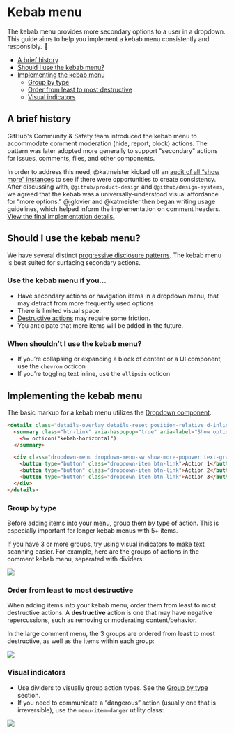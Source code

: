 # Kebab menu
The kebab menu provides more secondary options to a user in a dropdown. This guide aims to help you implement a kebab menu consistently and responsibly. 🍡

* [A brief history](#a-brief-history)
* [Should I use the kebab menu?](#should-i-use-the-kebab-menu)
* [Implementing the kebab menu](#implementing-the-kebab-menu)
  * [Group by type](#group-by-type)
  * [Order from least to most destructive](#order-from-least-to-most-destructive)
  * [Visual indicators](#visual-indicators)

## A brief history
GitHub's Community & Safety team introduced the kebab menu to accommodate comment moderation (hide, report, block) actions. The pattern was later adopted more generally to support "secondary" actions for issues, comments, files, and other components.

In order to address this need, @katmeister kicked off an [audit of all “show more” instances](https://github.com/github/design-systems/issues/379) to see if there were opportunities to create consistency. After discussing with, `@github/product-design` and `@github/design-systems`, we agreed that the kebab was a universally-understood visual affordance for “more options.” @jglovier and @katmeister then began writing usage guidelines, which helped inform the implementation on comment headers. [View the final implementation details.](https://github.com/github/github/pull/77603)

## Should I use the kebab menu?
We have several distinct [progressive disclosure patterns](..). The kebab menu is best suited for surfacing secondary actions.

### Use the kebab menu if you...
- Have secondary actions or navigation items in a dropdown menu, that may detract from more frequently used options
- There is limited visual space.
- [Destructive actions](#order-from-least-to-most-destructive) may require some friction.
- You anticipate that more items will be added in the future.

### When shouldn’t I use the kebab menu?
- If you’re collapsing or expanding a block of content or a UI component, use the  `chevron` octicon
- If you’re toggling text inline, use the `ellipsis` octicon

## Implementing the kebab menu
The basic markup for a kebab menu utilizes the [Dropdown component](https://styleguide.github.com/primer/components/dropdown/).

```html
<details class="details-overlay details-reset position-relative d-inline-block">
  <summary class="btn-link" aria-haspopup="true" aria-label="Show options">
    <%= octicon("kebab-horizontal")
  </summary>

  <div class="dropdown-menu dropdown-menu-sw show-more-popover text-gray-dark anim-scale-in" role="menu">
    <button type="button" class="dropdown-item btn-link">Action 1</button>
    <button type="button" class="dropdown-item btn-link">Action 2</button>
    <button type="button" class="dropdown-item btn-link">Action 3</button>
  </div>
</details>
```

### Group by type
Before adding items into your menu, group them by type of action. This is especially important for longer kebab menus with 5+ items.

If you have 3 or more groups, try using visual indicators to make text scanning easier. For example, here are the groups of actions in the comment kebab menu, separated with dividers:

![](https://user-images.githubusercontent.com/13490001/46439994-fba67c00-c716-11e8-964d-9e28fef04a8f.png)

### Order from least to most destructive
When adding items into your kebab menu, order them from least to most destructive actions. A **destructive** action is one that may have negative repercussions, such as removing or moderating content/behavior.

In the large comment menu, the 3 groups are ordered from least to most destructive, as well as the items within each group:

![](https://user-images.githubusercontent.com/13490001/46439995-fba67c00-c716-11e8-9142-d2772d4ff7e4.png)

### Visual indicators
- Use dividers to visually group action types. See the [Group by type](#group-by-type) section.
- If you need to communicate a “dangerous” action (usually one that is irreversible), use the  `menu-item-danger` utility class:

![](https://user-images.githubusercontent.com/13490001/46439993-fba67c00-c716-11e8-8579-b7cc66c920e2.png)
